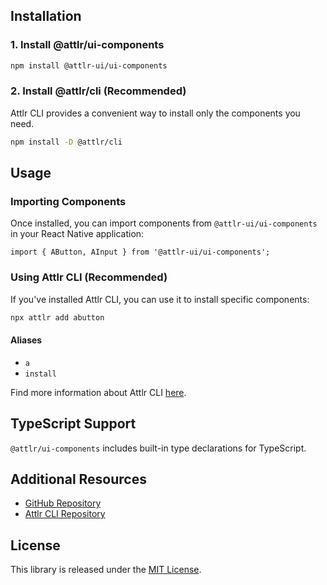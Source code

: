 
## Installation

### 1. Install @attlr/ui-components

```sh copy npm2yarn 
npm install @attlr-ui/ui-components
```


### 2. Install @attlr/cli (Recommended)

Attlr CLI provides a convenient way to install only the components you need.

```sh copy npm2yarn
npm install -D @attlr/cli
```

## Usage

### Importing Components

Once installed, you can import components from `@attlr-ui/ui-components` in your React Native application:

```tsx copy
import { AButton, AInput } from '@attlr-ui/ui-components';
```

### Using Attlr CLI (Recommended)

If you've installed Attlr CLI, you can use it to install specific components:

```sh copy  /add/
npx attlr add abutton 
```
#### Aliases
- `a`
- `install`

Find more information about Attlr CLI [here](./cli.mdx).

## TypeScript Support

`@attlr/ui-components` includes built-in type declarations for TypeScript.

## Additional Resources

- [GitHub Repository](https://github.com/attlr-ui/ui-components)
- [Attlr CLI Repository](https://github.com/attlr-ui/cli)

## License

This library is released under the [MIT License](https://github.com/attlr-ui/ui-components/blob/main/LICENSE).

